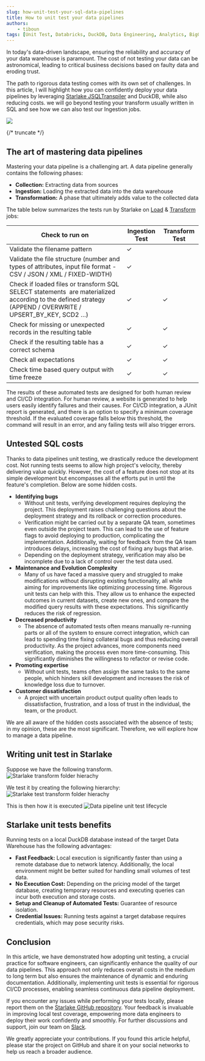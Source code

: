```yaml
---
slug: how-unit-test-your-sql-data-pipelines
title: How to unit test your data pipelines
authors:
    - tiboun
tags: [Unit Test, Databricks, DuckDB, Data Engineering, Analytics, BigQuery, Snowflake, Redshift]
---
```


<head>
    <link rel="canonical" href="https://www.linkedin.com/pulse/how-unit-test-your-sql-data-pipelines-bounkong-khamphousone-2xwye" />
</head>



In today's data-driven landscape, ensuring the reliability and accuracy of your data warehouse is paramount. The cost of not testing your data can be astronomical, leading to critical business decisions based on faulty data and eroding trust. 

The path to rigorous data testing comes with its own set of challenges. In this article, I will highlight how you can confidently deploy your data pipelines by leveraging [Starlake JSQLTranspiler](https://github.com/starlake-ai/jsqltranspiler) and DuckDB, while also reducing costs. we will go beyond testing your transform usually written in SQL and see how we can also test our Ingestion jobs.

![]( /img/blog/how-to-unit-test-your-sql-data-pipelines/data-pipeline-cicd.gif)

{/* truncate */}

## The art of mastering data pipelines

Mastering your data pipeline is a challenging art. A data pipeline generally contains the following phases:
- **Collection:** Extracting data from sources
- **Ingestion:** Loading the extracted data into the data warehouse
- **Transformation:** A phase that ultimately adds value to the collected data

The table below summarizes the tests run by Starlake on [Load](https://docs.starlake.ai/category/load) & [Transform](https://docs.starlake.ai/category/transform) jobs:

| Check to run on                                                                                                                                           | Ingestion Test | Transform Test |
| --------------------------------------------------------------------------------------------------------------------------------------------------------- | -------------- | -------------- |
| Validate the filename pattern                                                                                                                             | ✓              |                |
| Validate the file structure (number and types of attributes, input file format - CSV / JSON / XML / FIXED-WIDTH)                                          | ✓              |                |
| Check if loaded files or transform SQL SELECT statements  are materialized according to the defined strategy (APPEND / OVERWRITE / UPSERT_BY_KEY, SCD2 …) | ✓              | ✓              |
| Check for missing or unexpected records in the resulting table                                                                                            | ✓              | ✓              |
| Check if the resulting table has a correct schema                                                                                                         | ✓              | ✓              |
| Check all expectations                                                                                                                                    | ✓              | ✓              |
| Check time based query output with time freeze                                                                                                            | ✓              | ✓              |
The results of these automated tests are designed for both human review and CI/CD integration. For human review, a website is generated to help users easily identify failures and their causes. For CI/CD integration, a JUnit report is generated, and there is an option to specify a minimum coverage threshold. If the evaluated coverage falls below this threshold, the command will result in an error, and any failing tests will also trigger errors.
## Untested SQL costs

Thanks to data pipelines unit testing, we drastically reduce the development cost. Not running tests seems to allow high project's velocity, thereby delivering value quickly. However, the cost of a feature does not stop at its simple development but encompasses all the efforts put in until the feature's completion. Below are some hidden costs.

- **Identifying bugs**
    - Without unit tests, verifying development requires deploying the project. This deployment raises challenging questions about the deployment strategy and its rollback or correction procedures.
    - Verification might be carried out by a separate QA team, sometimes even outside the project team. This can lead to the use of feature flags to avoid deploying to production, complicating the implementation. Additionally, waiting for feedback from the QA team introduces delays, increasing the cost of fixing any bugs that arise.
    - Depending on the deployment strategy, verification may also be incomplete due to a lack of control over the test data used.
- **Maintenance and Evolution Complexity**
    - Many of us have faced a massive query and struggled to make modifications without disrupting existing functionality, all while aiming for improvements like optimizing processing time. Rigorous unit tests can help with this. They allow us to enhance the expected outcomes in current datasets, create new ones, and compare the modified query results with these expectations. This significantly reduces the risk of regression.
- **Decreased productivity**
    - The absence of automated tests often means manually re-running parts or all of the system to ensure correct integration, which can lead to spending time fixing collateral bugs and thus reducing overall productivity. As the project advances, more components need verification, making the process even more time-consuming. This significantly diminishes the willingness to refactor or revise code.
- **Promoting expertise**
    - Without unit tests, teams often assign the same tasks to the same people, which hinders skill development and increases the risk of knowledge loss due to turnover.
- **Customer dissatisfaction**
    - A project with uncertain product output quality often leads to dissatisfaction, frustration, and a loss of trust in the individual, the team, or the product.

We are all aware of the hidden costs associated with the absence of tests; in my opinion, these are the most significant. Therefore, we will explore how to manage a data pipeline.

## Writing unit test in Starlake

Suppose we have the following transform.
![Starlake transform folder hierachy]( /img/blog/how-to-unit-test-your-sql-data-pipelines/starlake-transform-folder-hierarchy.png "Starlake transform folder hierachy")

We test it by creating the following hierarchy:
![Starlake test transform folder hierachy]( /img/blog/how-to-unit-test-your-sql-data-pipelines/starlake-test-transform-folder-hierarchy.png "Starlake test transform folder hierachy")

This is then how it is executed
![Data pipeline unit test lifecycle]( /img/blog/how-to-unit-test-your-sql-data-pipelines/data-pipeline-unit-test-lifecycle.gif "Data pipeline unit test lifecycle")

## Starlake unit tests benefits

Running tests on a local DuckDB database instead of the target Data Warehouse has the following advantages:
- **Fast Feedback:** Local execution is significantly faster than using a remote database due to network latency. Additionally, the local environment might be better suited for handling small volumes of test data.
- **No Execution Cost:** Depending on the pricing model of the target database, creating temporary resources and executing queries can incur both execution and storage costs.
- **Setup and Cleanup of Automated Tests:** Guarantee of resource isolation.
- **Credential Issues:** Running tests against a target database requires credentials, which may pose security risks.

## Conclusion

In this article, we have demonstrated how adopting unit testing, a crucial practice for software engineers, can significantly enhance the quality of our data pipelines. This approach not only reduces overall costs in the medium to long term but also ensures the maintenance of dynamic and enduring documentation. Additionally, implementing unit tests is essential for rigorous CI/CD processes, enabling seamless continuous data pipeline deployment.

If you encounter any issues while performing your tests locally, please report them on the [Starlake GitHub repository](https://github.com/starlake-ai/starlake). Your feedback is invaluable in improving local test coverage, empowering more data engineers to deploy their work confidently and smoothly. For further discussions and support, join our team on [Slack](https://join.slack.com/t/starlakeai/shared_invite/zt-28vf5d49s-rnyuh70OrJjcX_2Vz2mafw).

We greatly appreciate your contributions. If you found this article helpful, please star the project on GitHub and share it on your social networks to help us reach a broader audience.
